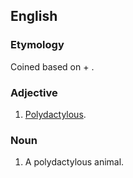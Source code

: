 ==English==

===Etymology===
Coined based on {{etyl|grc|en}} {{m|grc|πολύς||many, much}} + {{m|grc|δάκτυλος}}.

===Adjective===
{{en-adj|-}}

# [[polydactylous|Polydactylous]].

===Noun===
{{en-noun}}

# A polydactylous animal.